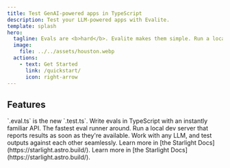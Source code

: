 ```yaml
---
title: Test GenAI-powered apps in TypeScript
description: Test your LLM-powered apps with Evalite.
template: splash
hero:
  tagline: Evals are <b>hard</b>. Evalite makes them simple. Run a local server for your evals, built on Vitest. No API key required.
  image:
    file: ../../assets/houston.webp
  actions:
    - text: Get Started
      link: /quickstart/
      icon: right-arrow
---
```



## Features

<CardGrid stagger>
  <Card title="Just A Test Runner" icon="laptop">
    `.eval.ts` is the new `.test.ts`. Write evals in TypeScript with an instantly familiar API.
  </Card>
  <Card title="Instant Feedback" icon="rocket">
    The fastest eval runner around. Run a local dev server that reports results as soon as they're available.
  </Card>
  <Card title="No Vendor Lock-In" icon="puzzle">
    Work with any LLM, and test outputs against each other seamlessly.
  </Card>
  <Card title="Put Away Your Credit Card" icon="open-book">
    Learn more in [the Starlight Docs](https://starlight.astro.build/).
  </Card>
  <Card title="Beautiful UI" icon="open-book">
    Learn more in [the Starlight Docs](https://starlight.astro.build/).
  </Card>
</CardGrid>

